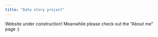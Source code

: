 ```yaml
---
title: "Data story project"
---
```


Website under construction! Meanwhile please check out the "About me" page :)
